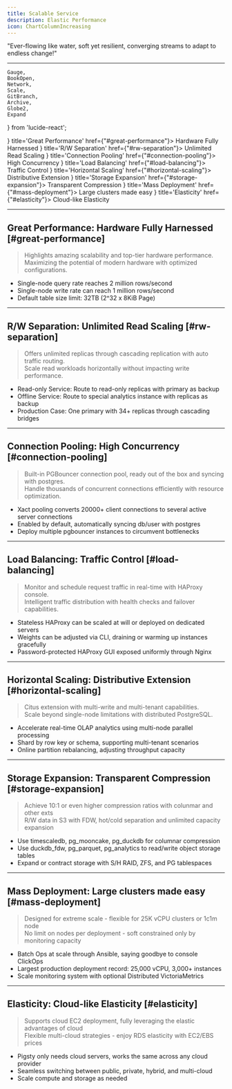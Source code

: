 ```yaml
---
title: Scalable Service
description: Elastic Performance
icon: ChartColumnIncreasing
---
```



<Banner variant="rainbow">"Ever-flowing like water, soft yet resilient, converging streams to adapt to endless change!"</Banner>

--------

    Gauge,
    BookOpen,
    Network,
    Scale,
    GitBranch,
    Archive,
    Globe2,
    Expand
} from 'lucide-react';

<Cards>
    <Card icon={<Gauge className="text-red-600"/>} title='Great Performance' href={"#great-performance"}>
        Hardware Fully Harnessed
    </Card>
    <Card icon={<BookOpen className="text-blue-600"/>} title='R/W Separation' href={"#rw-separation"}>
        Unlimited Read Scaling
    </Card>
    <Card icon={<Network className="text-green-600"/>} title='Connection Pooling' href={"#connection-pooling"}>
        High Concurrency
    </Card>
    <Card icon={<Scale className="text-purple-600"/>} title='Load Balancing' href={"#load-balancing"}>
        Traffic Control
    </Card>
    <Card icon={<GitBranch className="text-orange-600"/>} title='Horizontal Scaling' href={"#horizontal-scaling"}>
        Distributive Extension
    </Card>
    <Card icon={<Archive className="text-cyan-600"/>} title='Storage Expansion' href={"#storage-expansion"}>
        Transparent Compression
    </Card>
    <Card icon={<Globe2 className="text-violet-600"/>} title='Mass Deployment' href={"#mass-deployment"}>
        Large clusters made easy
    </Card>
    <Card icon={<Expand className="text-amber-600"/>} title='Elasticity' href={"#elasticity"}>
        Cloud-like Elasticity
    </Card>
</Cards>

--------

## Great Performance: Hardware Fully Harnessed [#great-performance]

> Highlights amazing scalability and top-tier hardware performance.\
> Maximizing the potential of modern hardware with optimized configurations.

- Single-node query rate reaches 2 million rows/second
- Single-node write rate can reach 1 million rows/second
- Default table size limit: 32TB (2^32 x 8KiB Page)

--------

## R/W Separation: Unlimited Read Scaling [#rw-separation]

> Offers unlimited replicas through cascading replication with auto traffic routing.\
> Scale read workloads horizontally without impacting write performance.

- Read-only Service: Route to read-only replicas with primary as backup
- Offline Service: Route to special analytics instance with replicas as backup
- Production Case: One primary with 34+ replicas through cascading bridges

--------

## Connection Pooling: High Concurrency [#connection-pooling]

> Built-in PGBouncer connection pool, ready out of the box and syncing with postgres.\
> Handle thousands of concurrent connections efficiently with resource optimization.

- Xact pooling converts 20000+ client connections to several active server connections
- Enabled by default, automatically syncing db/user with postgres
- Deploy multiple pgbouncer instances to circumvent bottlenecks

--------

## Load Balancing: Traffic Control [#load-balancing]

> Monitor and schedule request traffic in real-time with HAProxy console.\
> Intelligent traffic distribution with health checks and failover capabilities.

- Stateless HAProxy can be scaled at will or deployed on dedicated servers
- Weights can be adjusted via CLI, draining or warming up instances gracefully
- Password-protected HAProxy GUI exposed uniformly through Nginx

--------

## Horizontal Scaling: Distributive Extension [#horizontal-scaling]

> Citus extension with multi-write and multi-tenant capabilities.\
> Scale beyond single-node limitations with distributed PostgreSQL.

- Accelerate real-time OLAP analytics using multi-node parallel processing
- Shard by row key or schema, supporting multi-tenant scenarios
- Online partition rebalancing, adjusting throughput capacity

--------

## Storage Expansion: Transparent Compression [#storage-expansion]

> Achieve 10:1 or even higher compression ratios with colunmar and other exts\
> R/W data in S3 with FDW, hot/cold separation and unlimited capacity expansion

- Use timescaledb, pg_mooncake, pg_duckdb for columnar compression
- Use duckdb_fdw, pg_parquet, pg_analytics to read/write object storage tables
- Expand or contract storage with S/H RAID, ZFS, and PG tablespaces

--------

## Mass Deployment: Large clusters made easy [#mass-deployment]

> Designed for extreme scale - flexible for 25K vCPU clusters or 1c1m node\
> No limit on nodes per deployment - soft constrained only by monitoring capacity

- Batch Ops at scale through Ansible, saying goodbye to console ClickOps
- Largest production deployment record: 25,000 vCPU, 3,000+ instances
- Scale monitoring system with optional Distributed VictoriaMetrics

--------

## Elasticity: Cloud-like Elasticity [#elasticity]

> Supports cloud EC2 deployment, fully leveraging the elastic advantages of cloud\
> Flexible multi-cloud strategies - enjoy RDS elasticity with EC2/EBS prices

- Pigsty only needs cloud servers, works the same across any cloud provider
- Seamless switching between public, private, hybrid, and multi-cloud
- Scale compute and storage as needed